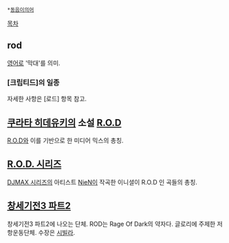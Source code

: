  *[[동음이의어]]

[[목차]]
== rod ==
[[영어]]로 '막대'를 의미.
=== [크립티드]의 일종 ===
자세한 사항은 [로드] 항목 참고.

== [[쿠라타 히데유키]]의 소설 [[R.O.D]] ==
[[R.O.D]]와 이를 기반으로 한 미디어 믹스의 총칭.


== [[R.O.D. 시리즈]] ==
[[DJMAX 시리즈]]의 아티스트 [[NieN]]이 작곡한 이니셜이 R.O.D 인 곡들의 총칭.


== [[창세기전3 파트2]] ==
창세기전3 파트2에 나오는 단체. ROD는 Rage Of Dark의 약자다. 글로리에 주제한 저항운동단체. 수장은 [[시빌라]].
